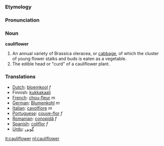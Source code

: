 ===Etymology===

===Pronunciation===

===Noun===
'''cauliflower'''
#An annual variety of Brassica oleracea, or [[cabbage]], of which the cluster of young flower stalks and buds is eaten as a vegetable.
#The edible head or "curd" of a cauliflower plant.

===Translations===
*[[Dutch]]: [[bloemkool]] ''f''
*Finnish: [[kukkakaali#Finnish|kukkakaali]]
*[[French]]: [[chou-fleur]] ''m''
*[[German]]: [[Blumenkohl]] ''m''
*[[Italian]]: [[cavolfiore]] ''m''
*[[Portuguese]]: [[couve-flor]] ''f''
*[[Romanian]]: [[conopidă]] ''f''
*[[Spanish]]: [[coliflor]] ''f''
*[[Urdu]]: [[گوبى]]

[[it:cauliflower]]
[[nl:cauliflower]]